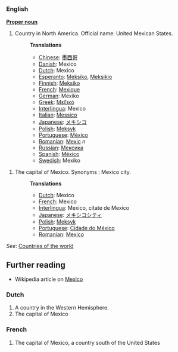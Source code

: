 ===English===
'''[[Proper noun]]'''

# Country in North America. Official name: United Mexican States.
#:'''Translations'''
#:*[[Chinese]]: [[墨西哥]]
#:*[[Danish]]: Mexico
#:*[[Dutch]]: Mexico
#:*[[Esperanto]]: [[Meksiko]], [[Meksikio]]
#:*[[Finnish]]: [[Meksiko]]
#:*[[French]]: [[Mexique]]
#:*[[German]]: Mexiko
#:*[[Greek]]: [[Μεξικό]]
#:*[[Interlingua]]: Mexico
#:*[[Italian]]: [[Messico]]
#:*[[Japanese]]: [[メキシコ]]
#:*[[Polish]]: [[Meksyk]]
#:*[[Portuguese]]: [[México]]
#:*[[Romanian]]: [[Mexic]] ''n''
#:*[[Russian]]: [[Мексика]]
#:*[[Spanish]]: [[México]]
#:*[[Swedish]]: Mexiko

# The capital of Mexico. Synonyms : Mexico city.
#:'''Translations'''
#:*[[Dutch]]: Mexico
#:*[[French]]: Mexico
#:*[[Interlingua]]: Mexico, citate de Mexico
#:*[[Japanese]]: [[メキシコシティ]]
#:*[[Polish]]: [[Meksyk]]
#:*[[Portuguese]]: [[Cidade do México]]
#:*[[Romanian]]: [[Mexico]]

''See'': [[Countries of the world]]

== Further reading ==

* Wikipedia article on [[w:Mexico|Mexico]]

===Dutch===
# A country in the Western Hemisphere.
# The capital of Mexico

===French===
# The capital of Mexico, a country south of the United States